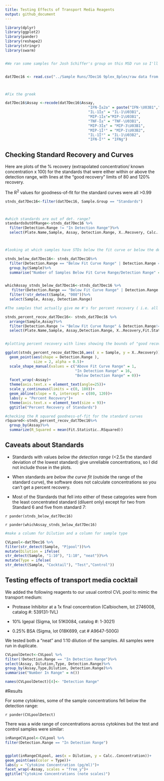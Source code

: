 ```yaml
---
title: Testing Effects of Transport Media Reagents
output: github_document
---
```


```r


library(dplyr)
library(ggplot2)
library(pander)
library(reshape2)
library(stringr)
library(swarm)


#We ran some samples for Josh Schiffer's group on this MSD run so I'll analyze first.


dat7Dec16 <- read.csv("../Sample Runs/7Dec16 9plex_8plex/raw data from DiscoveryWorkbench/7Dec16 8plex_9plex.csv", skip = 1)



#Fix the greek

dat7Dec16$Assay <-recode(dat7Dec16$Assay,
                                      "IFN-Î±2a" = paste("IFN-\U03B1","2a", sep = ""),
                                      "IL-1Î±" = "IL-1\U03B1",
                                      "MIP-1Î±"="MIP-1\U03B1",
                                      "TNF-Î±" = "TNF-\U03B1",
                                      "MIP-3Î±" = "MIP-3\U03B1",
                                      "MIP-1Î²" = "MIP-1\U03B2",
                                      "IL-1Î²" = "IL-1\U03B2",
                                      "IFN-Î³" = "IFNg")

```

## Checking Standard Recovery and Curves


Here are plots of the % recovery (extrapolated concentration/ known concentration x 100) for the standards that were either within or above the detection range, with lines at the "good recovery" limits of 80 and 120% recovery.

The R^2^ values for goodness-of-fit for the standard curves were all >0.99

```r


stnds_dat7Dec16<-filter(dat7Dec16, Sample.Group == "Standards")



#which standards are out of det. range?
standardsOutOfRange<-stnds_dat7Dec16 %>%
  filter(Detection.Range != "In Detection Range")%>%
  select(Plate.Name,Sample, Assay, Detection.Range, X..Recovery, Calc..Concentration)



#looking at which samples have STDs below the fit curve or below the detection range (i.e. you can't get numbers for % recovery) 

stnds_below_dat7Dec16<- stnds_dat7Dec16%>%
  filter(Detection.Range == "Below Fit Curve Range" | Detection.Range == "Below Detection Range") %>%
  group_by(Sample)%>%
  summarise("Number of Samples Below Fit Curve Range/Detection Range" = n())


whichAssay_stnds_below_dat7Dec16<-stnds_dat7Dec16 %>%
   filter(Detection.Range == "Below Fit Curve Range" | Detection.Range == "Below Detection Range") %>%
  filter(!str_detect(Sample, "008"))%>%
  select(Sample, Assay, Detection.Range)
```


```r
#The samples that actually give me #'s for percent recovery ( i.e. all but the "below fit curve range" and "below detection range" ones)

stnds_percent_recov_dat7Dec16<- stnds_dat7Dec16 %>% 
  arrange(Sample,Assay)%>%
  filter(Detection.Range != "Below Fit Curve Range" & Detection.Range!= "Below Detection Range")%>%
  select(Plate.Name,Sample, Assay,Detection.Range, X..Recovery,Fit.Statistic..RSquared, Concentration, Calc..Concentration)


#plotting percent recovery with lines showing the bounds of "good recovery" (btwn 80 and 120%)

ggplot(stnds_percent_recov_dat7Dec16,aes( x = Sample, y = X..Recovery)) +
  geom_point(aes(shape = Detection.Range ),
             size = 2, alpha = 0.5)+
  scale_shape_manual(values = c("Above Fit Curve Range" = 1, 
                                "In Detection Range" = 16, 
                                "Below Detection Range" = 0))+
  facet_wrap(~Assay)+
  theme(axis.text.x = element_text(angle=25))+
  scale_y_continuous(limits = c(0, 180))+
  geom_abline(slope = 0, intercept = c(80, 120))+
  labs(y = "Percent Recovery")+
  theme(axis.text.x = element_text(size = 9))+
  ggtitle("Percent Recovery of Standards")
```



```r

#checking the R squared goodness-of-fit for the standard curves
rSquared<-stnds_percent_recov_dat7Dec16%>%
  group_by(Assay)%>%
  summarize(R_Squared = mean(Fit.Statistic..RSquared))
```

## Caveats about Standards

* Standards with values *below the detection range* (<2.5x the standard deviation of the lowest standard) give unreliable concentrations, so I did not include those in the plots.

* When standards are *below the curve fit* (outside the range of the standard curve), the software does not calculate concentrations so you can't get a percent recovery.

* Most of the Standards that fell into either of these categories were from the least concentrated standard (diluent only) except for two from Standard 6 and five from standard 7:

`r pander(stnds_below_dat7Dec16)`

`r pander(whichAssay_stnds_below_dat7Dec16)`

```r

#make a column for Dilution and a column for sample type

CVLpool<-dat7Dec16 %>%
filter(str_detect(Sample, "P|pool"))%>%
mutate(Dilution = ifelse(
str_detect(Sample, "1:10"), "1:10", "neat"))%>%
mutate(Type = ifelse(
str_detect(Sample, "Cocktail"), "Test","Control"))
```


## Testing effects of transport media cocktail

We added the following reagents to our usual control CVL pool to mimic the transport medium:

* Protease Inhibitor at a 1x final concentration (Calbiochem, lot 2746008, catalog #: 539131-1VL)

* 10% Igepal (Sigma, lot 51K0084, catalog #: 1-3021)

* 0.25% BSA (Sigma, lot 018K699, cat # A9647-500G)

We tested both a "neat" and 1:10 dilution of the samples. All samples were run in duplicate.

```r

CVLpoolDetect<-CVLpool %>%
filter(!Detection.Range == "In Detection Range")%>%
select(Assay, Dilution,Type, Detection.Range)%>%
group_by(Assay,Type,Dilution, Detection.Range)%>%
summarise("Number In Range" = n())

names(CVLpoolDetect)[4]<- "Detection Range"

```
  
#Results

For some cytokines, some of the sample concentrations fell below the detection range:

`r pander(CVLpoolDetect)`


There was a wide range of concentrations across cytokines but the test and control samples were similar:

```r


inRangeCVLpool<-CVLpool %>%
filter(Detection.Range == "In Detection Range")


ggplot(inRangeCVLpool, aes(x = Dilution, y = Calc..Concentration))+
geom_point(aes(color = Type))+
labs(y = "Cytokine Concentration (pg/ml)")+
facet_wrap(~Assay, scales = "free_y")+
ggtitle("Cytokine Concentrations (note scales)")

```


  